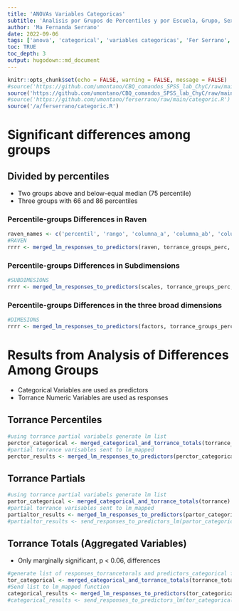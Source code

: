 ```yaml
---
title: 'ANOVAs Variables Categoricas'
subtitle: 'Analisis por Grupos de Percentiles y por Escuela, Grupo, Sexo, Dx etc.'
author: 'Ma Fernanda Serrano'
date: 2022-09-06
tags: ['anova', 'categorical', 'variables categoricas', 'Fer Serrano', 'Torrance']
toc: TRUE
toc_depth: 3
output: hugodown::md_document
---
```

```r
knitr::opts_chunk$set(echo = FALSE, warning = FALSE, message = FALSE)
#source('https://github.com/umontano/CBQ_comandos_SPSS_lab_ChyC/raw/main/correlation_graphics.R')
source('https://github.com/umontano/CBQ_comandos_SPSS_lab_ChyC/raw/main/CBQ_comandosSPSS_lab_CHyC.R')
#source('https://github.com/umontano/ferserrano/raw/main/categoric.R')
source('/a/ferserrano/categoric.R')
```

# Significant differences among groups
## Divided by percentiles
- Two groups above and below-equal median (75 percentile)
- Three groups with 66 and 86 percentiles

### Percentile-groups Differences in Raven
```r
raven_names <- c('percentil', 'rango', 'columna_a', 'columna_ab', 'columna_b', 'puntaje')
#RAVEN
rrrr <- merged_lm_responses_to_predictors(raven, torrance_groups_perc, raven_names, threshold_significance = 0.05, categorical_flag = FALSE)
```

### Percentile-groups Differences in Subdimensions
```r
#SUBDIMESIONS
rrrr <- merged_lm_responses_to_predictors(scales, torrance_groups_perc, threshold_significance = 0.05, categorical_flag = FALSE)
```

### Percentile-groups Differences in the three broad dimensions
```r
#DIMESIONS
rrrr <- merged_lm_responses_to_predictors(factors, torrance_groups_perc, c('CE', 'AN', 'SU'), threshold_significance = 0.05, categorical_flag = FALSE)
```


# Results from Analysis of Differences Among Groups
- Categorical Variables are used as predictors
- Torrance Numeric Variables are used as responses

## Torrance Percentiles

```r
#using torrance partial variabels generate lm list
perctor_categorical <- merged_categorical_and_torrance_totals(torrance_percentil)
#partial torrance varisables sent to lm_mapped
perctor_results <- merged_lm_responses_to_predictors(perctor_categorical[[1]], perctor_categorical[[2]], threshold_significance = 0.05, categorical_flag = FALSE)
```

## Torrance Partials
```r
#using torrance partial variabels generate lm list
partor_categorical <- merged_categorical_and_torrance_totals(torrance)
#partial torrance varisables sent to lm_mapped
partialtor_results <- merged_lm_responses_to_predictors(partor_categorical[[1]],partor_categorical[[2]], threshold_significance = 0.05, categorical_flag = FALSE)
#partialtor_results <- send_responses_to_predictors_lm(partor_categorical[[1]], partor_categorical[[2]], 0.05, TRUE)
```

## Torrance Totals (Aggregated Variables)
- Only marginally significant, p < 0.06, differences
```r
#generate list of responses_torrancetorals and predictors_categorical for lm
tor_categorical <- merged_categorical_and_torrance_totals(torrance_totals)
#Send list to lm_mapped function
categorical_results <- merged_lm_responses_to_predictors(tor_categorical[[1]],tor_categorical[[2]], threshold_significance = 0.06, categorical_flag = FALSE)
#categorical_results <- send_responses_to_predictors_lm(tor_categorical[[1]], tor_categorical[[2]], 0.05, TRUE)
```
